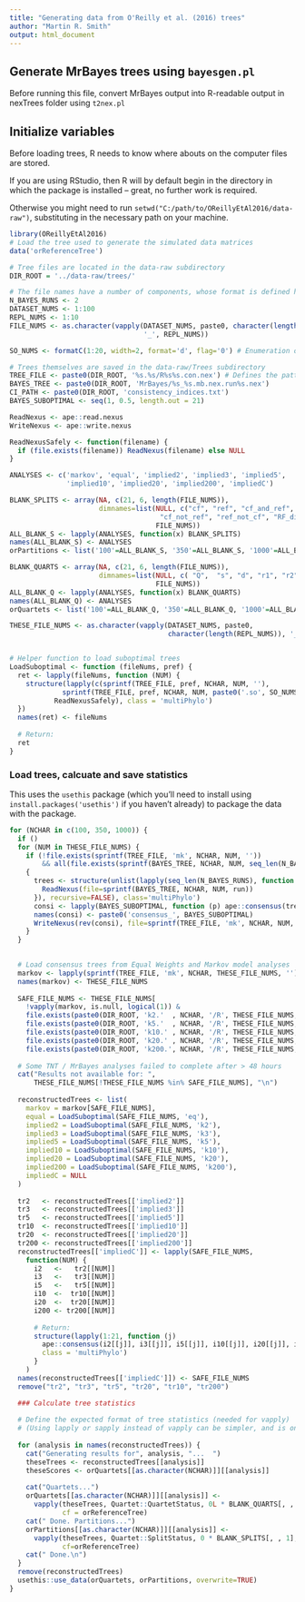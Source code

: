 ```yaml
---
title: "Generating data from O'Reilly et al. (2016) trees"
author: "Martin R. Smith"
output: html_document
--- 
```


## Generate MrBayes trees using `bayesgen.pl`

Before running this file, convert MrBayes output into R-readable output in 
nexTrees folder using `t2nex.pl`

## Initialize variables

Before loading trees, R needs to know where abouts on the computer files are stored.

If you are using RStudio, then R will by default begin in the directory
in which the package is installed -- great, no further work is required.

Otherwise you might need to run `setwd("C:/path/to/OReillyEtAl2016/data-raw")`,
substituting in the necessary path on your machine.

```R

library(OReillyEtAl2016)
# Load the tree used to generate the simulated data matrices
data('orReferenceTree')

# Tree files are located in the data-raw subdirectory
DIR_ROOT = '../data-raw/trees/'

# The file names have a number of components, whose format is defined here:
N_BAYES_RUNS <- 2
DATASET_NUMS <- 1:100
REPL_NUMS <- 1:10
FILE_NUMS <- as.character(vapply(DATASET_NUMS, paste0, character(length(REPL_NUMS)),
                                 '_', REPL_NUMS))

SO_NUMS <- formatC(1:20, width=2, format='d', flag='0') # Enumeration of suboptimal trees

# Trees themselves are saved in the data-raw/Trees subdirectory
TREE_FILE <- paste0(DIR_ROOT, '%s.%s/R%s%s.con.nex') # Defines the pattern of the file name
BAYES_TREE <- paste0(DIR_ROOT, 'MrBayes/%s_%s.mb.nex.run%s.nex')
CI_PATH <- paste0(DIR_ROOT, 'consistency_indices.txt')
BAYES_SUBOPTIMAL <- seq(1, 0.5, length.out = 21)

ReadNexus <- ape::read.nexus
WriteNexus <- ape::write.nexus

ReadNexusSafely <- function(filename) {
  if (file.exists(filename)) ReadNexus(filename) else NULL
}

ANALYSES <- c('markov', 'equal', 'implied2', 'implied3', 'implied5',
              'implied10', 'implied20', 'implied200', 'impliedC')

BLANK_SPLITS <- array(NA, c(21, 6, length(FILE_NUMS)),
                      dimnames=list(NULL, c("cf", "ref", "cf_and_ref",
                                     "cf_not_ref", "ref_not_cf", "RF_dist"),
                                    FILE_NUMS))
ALL_BLANK_S <- lapply(ANALYSES, function(x) BLANK_SPLITS)
names(ALL_BLANK_S) <- ANALYSES
orPartitions <- list('100'=ALL_BLANK_S, '350'=ALL_BLANK_S, '1000'=ALL_BLANK_S)

BLANK_QUARTS <- array(NA, c(21, 6, length(FILE_NUMS)),
                      dimnames=list(NULL, c( "Q",  "s", "d", "r1", "r2", "u"),
                                    FILE_NUMS))
ALL_BLANK_Q <- lapply(ANALYSES, function(x) BLANK_QUARTS)
names(ALL_BLANK_Q) <- ANALYSES
orQuartets <- list('100'=ALL_BLANK_Q, '350'=ALL_BLANK_Q, '1000'=ALL_BLANK_Q)

THESE_FILE_NUMS <- as.character(vapply(DATASET_NUMS, paste0, 
                                       character(length(REPL_NUMS)), '_', REPL_NUMS))


# Helper function to load suboptimal trees
LoadSuboptimal <- function (fileNums, pref) {
  ret <- lapply(fileNums, function (NUM) {
    structure(lapply(c(sprintf(TREE_FILE, pref, NCHAR, NUM, ''), 
             sprintf(TREE_FILE, pref, NCHAR, NUM, paste0('.so', SO_NUMS))),
           ReadNexusSafely), class = 'multiPhylo')
  })
  names(ret) <- fileNums
  
  # Return:
  ret
}

```


### Load trees, calcuate and save statistics

This uses the `usethis` package (which you'll need to install using 
`install.packages('usethis')` if you haven't already) to package the data 
with the package.

```R
for (NCHAR in c(100, 350, 1000)) {
  if ()
  for (NUM in THESE_FILE_NUMS) {
    if (!file.exists(sprintf(TREE_FILE, 'mk', NCHAR, NUM, ''))
        && all(file.exists(sprintf(BAYES_TREE, NCHAR, NUM, seq_len(N_BAYES_RUNS)))))
    {
      trees <- structure(unlist(lapply(seq_len(N_BAYES_RUNS), function (run) {
        ReadNexus(file=sprintf(BAYES_TREE, NCHAR, NUM, run))
      }), recursive=FALSE), class='multiPhylo')
      consi <- lapply(BAYES_SUBOPTIMAL, function (p) ape::consensus(trees, p=p))
      names(consi) <- paste0('consensus_', BAYES_SUBOPTIMAL)
      WriteNexus(rev(consi), file=sprintf(TREE_FILE, 'mk', NCHAR, NUM, ''))
    }
  }
  

  # Load consensus trees from Equal Weights and Markov model analyses
  markov <- lapply(sprintf(TREE_FILE, 'mk', NCHAR, THESE_FILE_NUMS, ''), ReadNexusSafely)
  names(markov) <- THESE_FILE_NUMS
  
  SAFE_FILE_NUMS <- THESE_FILE_NUMS[
    !vapply(markov, is.null, logical(1)) &
    file.exists(paste0(DIR_ROOT, 'k2.'  , NCHAR, '/R', THESE_FILE_NUMS, '.con.nex')) & 
    file.exists(paste0(DIR_ROOT, 'k5.'  , NCHAR, '/R', THESE_FILE_NUMS, '.con.nex')) & 
    file.exists(paste0(DIR_ROOT, 'k10.' , NCHAR, '/R', THESE_FILE_NUMS, '.con.nex')) & 
    file.exists(paste0(DIR_ROOT, 'k20.' , NCHAR, '/R', THESE_FILE_NUMS, '.con.nex')) & 
    file.exists(paste0(DIR_ROOT, 'k200.', NCHAR, '/R', THESE_FILE_NUMS, '.con.nex'))]
  
  # Some TNT / MrBayes analyses failed to complete after > 48 hours
  cat("Results not available for: ",
      THESE_FILE_NUMS[!THESE_FILE_NUMS %in% SAFE_FILE_NUMS], "\n")
  
  reconstructedTrees <- list(
    markov = markov[SAFE_FILE_NUMS],
    equal = LoadSuboptimal(SAFE_FILE_NUMS, 'eq'),
    implied2 = LoadSuboptimal(SAFE_FILE_NUMS, 'k2'),
    implied3 = LoadSuboptimal(SAFE_FILE_NUMS, 'k3'),
    implied5 = LoadSuboptimal(SAFE_FILE_NUMS, 'k5'),
    implied10 = LoadSuboptimal(SAFE_FILE_NUMS, 'k10'),
    implied20 = LoadSuboptimal(SAFE_FILE_NUMS, 'k20'),
    implied200 = LoadSuboptimal(SAFE_FILE_NUMS, 'k200'),
    impliedC = NULL
  )
  
  tr2   <- reconstructedTrees[['implied2']]    
  tr3   <- reconstructedTrees[['implied3']]    
  tr5   <- reconstructedTrees[['implied5']]    
  tr10  <- reconstructedTrees[['implied10']]  
  tr20  <- reconstructedTrees[['implied20']]  
  tr200 <- reconstructedTrees[['implied200']]
  reconstructedTrees[['impliedC']] <- lapply(SAFE_FILE_NUMS,
    function(NUM) {
      i2   <-   tr2[[NUM]]
      i3   <-   tr3[[NUM]]
      i5   <-   tr5[[NUM]]
      i10  <-  tr10[[NUM]]
      i20  <-  tr20[[NUM]]
      i200 <- tr200[[NUM]]
      
      # Return:
      structure(lapply(1:21, function (j) 
        ape::consensus(i2[[j]], i3[[j]], i5[[j]], i10[[j]], i20[[j]], i200[[j]])),
        class = 'multiPhylo')
      }
    )
  names(reconstructedTrees[['impliedC']]) <- SAFE_FILE_NUMS
  remove("tr2", "tr3", "tr5", "tr20", "tr10", "tr200")

  ### Calculate tree statistics
  
  # Define the expected format of tree statistics (needed for vapply)
  # (Using lapply or sapply instead of vapply can be simpler, and is only slightly slower)
  
  for (analysis in names(reconstructedTrees)) {
    cat("Generating results for", analysis, "...  ")
    theseTrees <- reconstructedTrees[[analysis]]
    theseScores <- orQuartets[[as.character(NCHAR)]][[analysis]]
    
    cat("Quartets...")
    orQuartets[[as.character(NCHAR)]][[analysis]] <-
      vapply(theseTrees, Quartet::QuartetStatus, 0L * BLANK_QUARTS[, , 1], 
             cf = orReferenceTree)
    cat(" Done. Partitions...")
    orPartitions[[as.character(NCHAR)]][[analysis]] <- 
      vapply(theseTrees, Quartet::SplitStatus, 0 * BLANK_SPLITS[, , 1],
             cf=orReferenceTree)
    cat(" Done.\n")
  }
  remove(reconstructedTrees)
  usethis::use_data(orQuartets, orPartitions, overwrite=TRUE)
}
```


